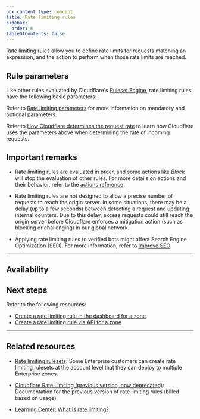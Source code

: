 ```yaml
---
pcx_content_type: concept
title: Rate limiting rules
sidebar:
  order: 6
tableOfContents: false
---
```



Rate limiting rules allow you to define rate limits for requests matching an expression, and the action to perform when those rate limits are reached.

## Rule parameters

Like other rules evaluated by Cloudflare's [Ruleset Engine](/ruleset-engine/), rate limiting rules have the following basic parameters:

<Render file="rate-limiting-rule-parameters" />

Refer to [Rate limiting parameters](/waf/rate-limiting-rules/parameters/) for more information on mandatory and optional parameters.

Refer to [How Cloudflare determines the request rate](/waf/rate-limiting-rules/request-rate/) to learn how Cloudflare uses the parameters above when determining the rate of incoming requests.

## Important remarks

- Rate limiting rules are evaluated in order, and some actions like _Block_ will stop the evaluation of other rules. For more details on actions and their behavior, refer to the [actions reference](/ruleset-engine/rules-language/actions/).

- Rate limiting rules are not designed to allow a precise number of requests to reach the origin server. In some situations, there may be a delay (up to a few seconds) between detecting a request and updating internal counters. Due to this delay, excess requests could still reach the origin server before Cloudflare enforces a mitigation action (such as blocking or challenging) in our global network.

- Applying rate limiting rules to verified bots might affect Search Engine Optimization (SEO). For more information, refer to [Improve SEO](/fundamentals/basic-tasks/improve-seo/).

---

## Availability

<Render file="rate-limiting-availability-by-plan" product="waf" />

<Render file="non-contract-enablement" product="fundamentals" />

## Next steps

Refer to the following resources:

- [Create a rate limiting rule in the dashboard for a zone](/waf/rate-limiting-rules/create-zone-dashboard/)
- [Create a rate limiting rule via API for a zone](/waf/rate-limiting-rules/create-api/)

---

## Related resources

- [Rate limiting rulesets](/waf/account/rate-limiting-rulesets/): Some Enterprise customers can create rate limiting rulesets at the account level that they can deploy to multiple Enterprise zones.

- [Cloudflare Rate Limiting (previous version, now deprecated)](/waf/reference/legacy/old-rate-limiting/): Documentation for the previous version of rate limiting rules (billed based on usage).

- [Learning Center: What is rate limiting?](https://www.cloudflare.com/learning/bots/what-is-rate-limiting/)
